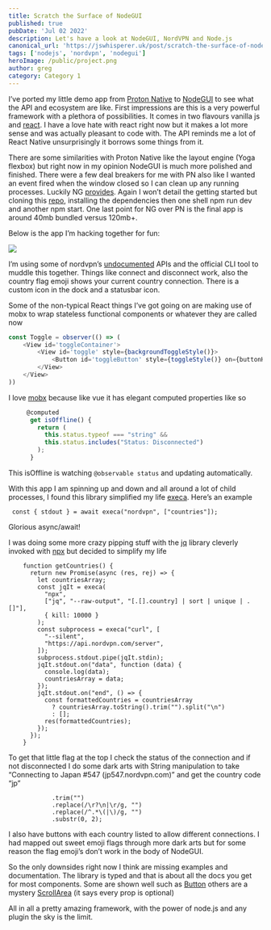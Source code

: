 ```yaml
---
title: Scratch the Surface of NodeGUI
published: true
pubDate: 'Jul 02 2022'
description: Let's have a look at NodeGUI, NordVPN and Node.js
canonical_url: 'https://jswhisperer.uk/post/scratch-the-surface-of-node-gui/'
tags: ['nodejs', 'nordvpn', 'nodegui']
heroImage: /public/project.png
author: greg
category: Category 1
---
```


I’ve ported my little demo app from [Proton Native](http://proton-native.js.org/) to [NodeGUI](https://github.com/nodegui/awesome-nodegui/) to see what the API and ecosystem are like. First impressions are this is a very powerful framework with a plethora of possibilities. It comes in two flavours vanilla js and [react](http://react.nodegui.org/). I have a love hate with react right now but it makes a lot more sense and was actually pleasant to code with. The API reminds me a lot of React Native unsurprisingly it borrows some things from it.

There are some similarities with Proton Native like the layout engine (Yoga flexbox) but right now in my opinion NodeGUI is much more polished and finished. There were a few deal breakers for me with PN also like I wanted an event fired when the window closed so I can clean up any running processes. Luckily NG [provides](https://github.com/nodegui/nodegui/issues/658#event-3640138822). Again I won’t detail the getting started but cloning this [repo](https://github.com/nodegui/nodegui-starter), installing the dependencies then one shell npm run dev and another npm start. One last point for NG over PN is the final app is around 40mb bundled versus 120mb+.

Below is the app I’m hacking together for fun:

![](https://paper-attachments.dropbox.com/s_9D48D52E2A41BFE67D2B3925C3967573F29995713F016E8D85C26EA6C7190FB6_1597500816777_Screenshot+from+2020-08-15+10-13-23.png)

I’m using some of nordvpn’s [undocumented](https://blog.sleeplessbeastie.eu/2019/02/18/how-to-use-public-nordvpn-api/) APIs and the official CLI tool to muddle this together. Things like connect and disconnect work, also the country flag emoji shows your current country connection. There is a custom icon in the dock and a statusbar icon.

Some of the non-typical React things I’ve got going on are making use of mobx to wrap stateless functional components or whatever they are called now

```js
const Toggle = observer(() => (
	<View id='toggleContainer'>
		<View id='toggle' style={backgroundToggleStyle()}>
			<Button id='toggleButton' style={toggleStyle()} on={buttonHandler}></Button>
		</View>
	</View>
))
```

I love [mobx](https://mobx.js.org/README.html) because like vue it has elegant computed properties like so

```js
     @computed
      get isOffline() {
        return (
          this.status.typeof === "string" &&
          this.status.includes("Status: Disconnected")
        );
      }
```

This isOffline is watching `@observable status` and updating automatically.

With this app I am spinning up and down and all around a lot of child processes, I found this library simplified my life [execa](https://github.com/sindresorhus/execa). Here’s an example

` const { stdout } = await execa("nordvpn", ["countries"]);`

Glorious async/await!

I was doing some more crazy pipping stuff with the [jq](https://stedolan.github.io/jq/) library cleverly invoked with [npx](https://www.freecodecamp.org/news/npm-vs-npx-whats-the-difference/) but decided to simplify my life

```
    function getCountries() {
      return new Promise(async (res, rej) => {
        let countriesArray;
        const jqIt = execa(
          "npx",
          ["jq", "--raw-output", "[.[].country] | sort | unique | .[]"],
          { kill: 10000 }
        );
        const subprocess = execa("curl", [
          "--silent",
          "https://api.nordvpn.com/server",
        ]);
        subprocess.stdout.pipe(jqIt.stdin);
        jqIt.stdout.on("data", function (data) {
          console.log(data);
          countriesArray = data;
        });
        jqIt.stdout.on("end", () => {
          const formattedCountries = countriesArray
            ? countriesArray.toString().trim("").split("\n")
            : [];
          res(formattedCountries);
        });
      });
    }
```

To get that little flag at the top I check the status of the connection and if not disconnected I do some dark arts with String manipulation to take
“Connecting to Japan #547 (jp547.nordvpn.com)” and get the country code “jp”

                .trim("")
                .replace(/\r?\n|\r/g, "")
                .replace(/^.*\(|\)/g, "")
                .substr(0, 2);

I also have buttons with each country listed to allow different connections. I had mapped out sweet emoji flags through more dark arts but for some reason the flag emoji’s don’t work in the body of NodeGUI.

So the only downsides right now I think are missing examples and documentation. The library is typed and that is about all the docs you get for most components. Some are shown well such as [Button](https://react.nodegui.org/docs/api/interfaces/buttonprops) others are a mystery [ScrollArea](https://react.nodegui.org/docs/api/interfaces/scrollareaprops) (it says every prop is optional)

All in all a pretty amazing framework, with the power of node.js and any plugin the sky is the limit.
